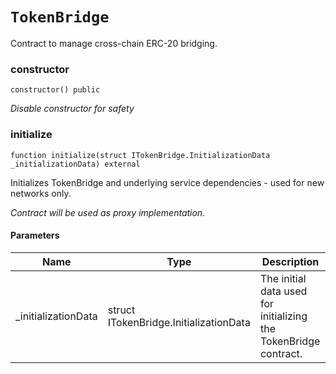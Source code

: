# `TokenBridge`

Contract to manage cross-chain ERC-20 bridging.

### constructor

```solidity
constructor() public
```

_Disable constructor for safety_

### initialize

```solidity
function initialize(struct ITokenBridge.InitializationData _initializationData) external
```

Initializes TokenBridge and underlying service dependencies - used for new networks only.

_Contract will be used as proxy implementation._

#### Parameters

| Name | Type | Description |
| ---- | ---- | ----------- |
| _initializationData | struct ITokenBridge.InitializationData | The initial data used for initializing the TokenBridge contract. |

